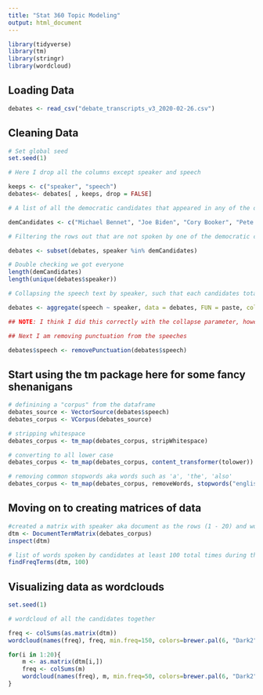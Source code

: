 ```yaml
---
title: "Stat 360 Topic Modeling"
output: html_document
---
```


```r
library(tidyverse)
library(tm)
library(stringr)
library(wordcloud)
```

## Loading Data

```r
debates <- read_csv("debate_transcripts_v3_2020-02-26.csv")
```

## Cleaning Data

```r
# Set global seed
set.seed(1)

# Here I drop all the columns except speaker and speech

keeps <- c("speaker", "speech")
debates<- debates[ , keeps, drop = FALSE]

# A list of all the democratic candidates that appeared in any of the debates -- searched online

demCandidates <- c("Michael Bennet", "Joe Biden", "Cory Booker", "Pete Buttigieg", "Julian Castro", "Bill de Blasio", "John Delaney", "Tulsi Gabbard", "Kirsten Gillibrand", "Kamala Harris", "Jay Inslee", "Amy Klobuchar", "Beto O'Rourke", "Tim Ryan", "Bernie Sanders", "Eric Swalwell", "Elizabeth Warren", "Marianne Williamson", "Andrew Yang", "Michael Bloomberg")

# Filtering the rows out that are not spoken by one of the democratic candidates. Also lol it took me like half an hour to figure out how to include Beto since he had a special symbol in his name

debates <- subset(debates, speaker %in% demCandidates)

# Double checking we got everyone
length(demCandidates)
length(unique(debates$speaker))

# Collapsing the speech text by speaker, such that each candidates total responses from all of the debates forms a document

debates <- aggregate(speech ~ speaker, data = debates, FUN = paste, collapse = " ")

## NOTE: I think I did this correctly with the collapse parameter, however I'm not sure if the speech from a candidate pasted all the quotes together WITH or WITHOUT a space which is important

## Next I am removing punctuation from the speeches

debates$speech <- removePunctuation(debates$speech)
```
## Start using the tm package here for some fancy shenanigans

```r
# definining a "corpus" from the dataframe
debates_source <- VectorSource(debates$speech)
debates_corpus <- VCorpus(debates_source)

# stripping whitespace
debates_corpus <- tm_map(debates_corpus, stripWhitespace)

# converting to all lower case
debates_corpus <- tm_map(debates_corpus, content_transformer(tolower))

# removing common stopwords aka words such as 'a', 'the', 'also'
debates_corpus <- tm_map(debates_corpus, removeWords, stopwords("english"))
```

## Moving on to creating matrices of data

```r
#created a matrix with speaker aka document as the rows (1 - 20) and word as column, with first column being the most frequent word used in the total documents. A ij of the matrix represents that the word in the column index was spoken j times by the ith candidate
dtm <- DocumentTermMatrix(debates_corpus)
inspect(dtm)

# list of words spoken by candidates at least 100 total times during the debate
findFreqTerms(dtm, 100)
```

## Visualizing data as wordclouds

```r
set.seed(1)

# wordcloud of all the candidates together

freq <- colSums(as.matrix(dtm)) 
wordcloud(names(freq), freq, min.freq=150, colors=brewer.pal(6, "Dark2"))  
```

```r
for(i in 1:20){
    m <- as.matrix(dtm[i,])
    freq <- colSums(m) 
    wordcloud(names(freq), m, min.freq=50, colors=brewer.pal(6, "Dark2"))  
}
```

